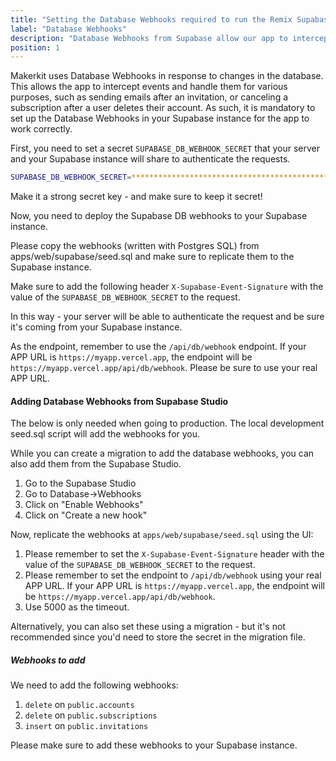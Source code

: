 ```yaml
---
title: "Setting the Database Webhooks required to run the Remix Supabase SaaS kit"
label: "Database Webhooks"
description: "Database Webhooks from Supabase allow our app to intercept events and handle them. Learn how to setup database webhooks."
position: 1
---
```


Makerkit uses Database Webhooks in response to changes in the database. This allows the app to intercept events and handle them for various purposes, such as sending emails after an invitation, or canceling a subscription after a user deletes their account. As such, it is mandatory to set up the Database Webhooks in your Supabase instance for the app to work correctly.

First, you need to set a secret `SUPABASE_DB_WEBHOOK_SECRET` that your server and your Supabase instance will share to authenticate the requests.

```bash
SUPABASE_DB_WEBHOOK_SECRET=**************************************************
```

Make it a strong secret key - and make sure to keep it secret!

Now, you need to deploy the Supabase DB webhooks to your Supabase instance.

Please copy the webhooks (written with Postgres SQL) from apps/web/supabase/seed.sql and make sure to replicate them to the Supabase instance.

Make sure to add the following header `X-Supabase-Event-Signature` with the value of the `SUPABASE_DB_WEBHOOK_SECRET` to the request.

In this way - your server will be able to authenticate the request and be sure it's coming from your Supabase instance.

As the endpoint, remember to use the `/api/db/webhook` endpoint. If your APP URL is `https://myapp.vercel.app`, the endpoint will be `https://myapp.vercel.app/api/db/webhook`. Please be sure to use your real APP URL.

#### Adding Database Webhooks from Supabase Studio

The below is only needed when going to production. The local development seed.sql script will add the webhooks for you.

While you can create a migration to add the database webhooks, you can also add them from the Supabase Studio.

1. Go to the Supabase Studio
2. Go to Database->Webhooks
3. Click on "Enable Webhooks"
4. Click on "Create a new hook"

Now, replicate the webhooks at `apps/web/supabase/seed.sql` using the UI:

1. Please remember to set the `X-Supabase-Event-Signature` header with the value of the `SUPABASE_DB_WEBHOOK_SECRET` to the request.
2. Please remember to set the endpoint to `/api/db/webhook` using your real APP URL. If your APP URL is `https://myapp.vercel.app`, the endpoint will be `https://myapp.vercel.app/api/db/webhook`.
3. Use 5000 as the timeout.

Alternatively, you can also set these using a migration - but it's not recommended since you'd need to store the secret in the migration file.

##### Webhooks to add

We need to add the following webhooks:

1. `delete` on `public.accounts`
2. `delete` on `public.subscriptions`
3. `insert` on `public.invitations`

Please make sure to add these webhooks to your Supabase instance.